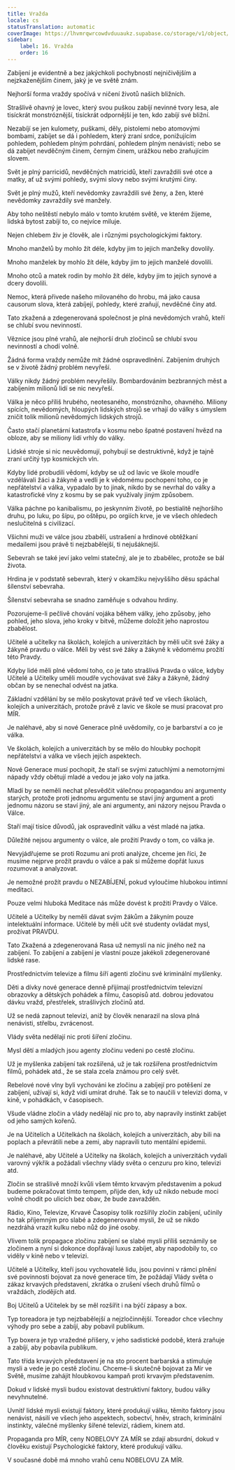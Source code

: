 ```yaml
---
title: Vražda
locale: cs
statusTranslation: automatic
coverImage: https://lhvmrqwrcowdvduuaukz.supabase.co/storage/v1/object/public/strapi-uploads/small_cover-educacion-fundamental.webp-2d51a7828a2b1309555be27f7e2a61a0.webp
sidebar:
    label: 16. Vražda
    order: 16
---
```

Zabíjení je evidentně a bez jakýchkoli pochybností nejničivějším a nejzkaženějším činem, jaký je ve světě znám.

Nejhorší forma vraždy spočívá v ničení životů našich bližních.

Strašlivě ohavný je lovec, který svou puškou zabíjí nevinné tvory lesa, ale tisíckrát monstróznější, tisíckrát odpornější je ten, kdo zabíjí své bližní.

Nezabíjí se jen kulomety, puškami, děly, pistolemi nebo atomovými bombami, zabíjet se dá i pohledem, který zraní srdce, ponižujícím pohledem, pohledem plným pohrdání, pohledem plným nenávisti; nebo se dá zabíjet nevděčným činem, černým činem, urážkou nebo zraňujícím slovem.

Svět je plný parricidů, nevděčných matricidů, kteří zavraždili své otce a matky, ať už svými pohledy, svými slovy nebo svými krutými činy.

Svět je plný mužů, kteří nevědomky zavraždili své ženy, a žen, které nevědomky zavraždily své manžely.

Aby toho neštěstí nebylo málo v tomto krutém světě, ve kterém žijeme, lidská bytost zabíjí to, co nejvíce miluje.

Nejen chlebem živ je člověk, ale i různými psychologickými faktory.

Mnoho manželů by mohlo žít déle, kdyby jim to jejich manželky dovolily.

Mnoho manželek by mohlo žít déle, kdyby jim to jejich manželé dovolili.

Mnoho otců a matek rodin by mohlo žít déle, kdyby jim to jejich synové a dcery dovolili.

Nemoc, která přivede našeho milovaného do hrobu, má jako causa causorum slova, která zabíjejí, pohledy, které zraňují, nevděčné činy atd.

Tato zkažená a zdegenerovaná společnost je plná nevědomých vrahů, kteří se chlubí svou nevinností.

Věznice jsou plné vrahů, ale nejhorší druh zločinců se chlubí svou nevinností a chodí volně.

Žádná forma vraždy nemůže mít žádné ospravedlnění. Zabíjením druhých se v životě žádný problém nevyřeší.

Války nikdy žádný problém nevyřešily. Bombardováním bezbranných měst a zabíjením milionů lidí se nic nevyřeší.

Válka je něco příliš hrubého, neotesaného, monstrózního, ohavného. Miliony spících, nevědomých, hloupých lidských strojů se vrhají do války s úmyslem zničit tolik milionů nevědomých lidských strojů.

Často stačí planetární katastrofa v kosmu nebo špatné postavení hvězd na obloze, aby se miliony lidí vrhly do války.

Lidské stroje si nic neuvědomují, pohybují se destruktivně, když je tajně zraní určitý typ kosmických vln.

Kdyby lidé probudili vědomí, kdyby se už od lavic ve škole moudře vzdělávali žáci a žákyně a vedli je k vědomému pochopení toho, co je nepřátelství a válka, vypadalo by to jinak, nikdo by se nevrhal do války a katastrofické vlny z kosmu by se pak využívaly jiným způsobem.

Válka páchne po kanibalismu, po jeskynním životě, po bestialitě nejhoršího druhu, po luku, po šípu, po oštěpu, po orgiích krve, je ve všech ohledech neslučitelná s civilizací.

Všichni muži ve válce jsou zbabělí, ustrašení a hrdinové obtěžkaní medailemi jsou právě ti nejzbabělejší, ti nejušáknejší.

Sebevrah se také jeví jako velmi statečný, ale je to zbabělec, protože se bál života.

Hrdina je v podstatě sebevrah, který v okamžiku nejvyššího děsu spáchal šílenství sebevraha.

Šílenství sebevraha se snadno zaměňuje s odvahou hrdiny.

Pozorujeme-li pečlivě chování vojáka během války, jeho způsoby, jeho pohled, jeho slova, jeho kroky v bitvě, můžeme doložit jeho naprostou zbabělost.

Učitelé a učitelky na školách, kolejích a univerzitách by měli učit své žáky a žákyně pravdu o válce. Měli by vést své žáky a žákyně k vědomému prožití této Pravdy.

Kdyby lidé měli plné vědomí toho, co je tato strašlivá Pravda o válce, kdyby Učitelé a Učitelky uměli moudře vychovávat své žáky a žákyně, žádný občan by se nenechal odvést na jatka.

Základní vzdělání by se mělo poskytovat právě teď ve všech školách, kolejích a univerzitách, protože právě z lavic ve škole se musí pracovat pro MÍR.

Je naléhavé, aby si nové Generace plně uvědomily, co je barbarství a co je válka.

Ve školách, kolejích a univerzitách by se mělo do hloubky pochopit nepřátelství a válka ve všech jejích aspektech.

Nové Generace musí pochopit, že staří se svými zatuchlými a nemotornými nápady vždy obětují mladé a vedou je jako voly na jatka.

Mladí by se neměli nechat přesvědčit válečnou propagandou ani argumenty starých, protože proti jednomu argumentu se staví jiný argument a proti jednomu názoru se staví jiný, ale ani argumenty, ani názory nejsou Pravda o Válce.

Staří mají tisíce důvodů, jak ospravedlnit válku a vést mladé na jatka.

Důležité nejsou argumenty o válce, ale prožití Pravdy o tom, co válka je.

Nevyjádřujeme se proti Rozumu ani proti analýze, chceme jen říci, že musíme nejprve prožít pravdu o válce a pak si můžeme dopřát luxus rozumovat a analyzovat.

Je nemožné prožít pravdu o NEZABÍJENÍ, pokud vyloučíme hlubokou intimní meditaci.

Pouze velmi hluboká Meditace nás může dovést k prožití Pravdy o Válce.

Učitelé a Učitelky by neměli dávat svým žákům a žákyním pouze intelektuální informace. Učitelé by měli učit své studenty ovládat mysl, prožívat PRAVDU.

Tato Zkažená a zdegenerovaná Rasa už nemyslí na nic jiného než na zabíjení. To zabíjení a zabíjení je vlastní pouze jakékoli zdegenerované lidské rase.

Prostřednictvím televize a filmu šíří agenti zločinu své kriminální myšlenky.

Děti a dívky nové generace denně přijímají prostřednictvím televizní obrazovky a dětských pohádek a filmu, časopisů atd. dobrou jedovatou dávku vražd, přestřelek, strašlivých zločinů atd.

Už se nedá zapnout televizi, aniž by člověk nenarazil na slova plná nenávisti, střelbu, zvrácenost.

Vlády světa nedělají nic proti šíření zločinu.

Mysl dětí a mladých jsou agenty zločinu vedeni po cestě zločinu.

Už je myšlenka zabíjení tak rozšířená, už je tak rozšířena prostřednictvím filmů, pohádek atd., že se stala zcela známou pro celý svět.

Rebelové nové vlny byli vychováni ke zločinu a zabíjejí pro potěšení ze zabíjení, užívají si, když vidí umírat druhé. Tak se to naučili v televizi doma, v kině, v pohádkách, v časopisech.

Všude vládne zločin a vlády nedělají nic pro to, aby napravily instinkt zabíjet od jeho samých kořenů.

Je na Učitelích a Učitelkách na školách, kolejích a univerzitách, aby bili na poplach a převrátili nebe a zemi, aby napravili tuto mentální epidemii.

Je naléhavé, aby Učitelé a Učitelky na školách, kolejích a univerzitách vydali varovný výkřik a požádali všechny vlády světa o cenzuru pro kino, televizi atd.

Zločin se strašlivě množí kvůli všem těmto krvavým představením a pokud budeme pokračovat tímto tempem, přijde den, kdy už nikdo nebude moci volně chodit po ulicích bez obav, že bude zavražděn.

Rádio, Kino, Televize, Krvavé Časopisy tolik rozšířily zločin zabíjení, učinily ho tak příjemným pro slabé a zdegenerované mysli, že už se nikdo nezdráhá vrazit kulku nebo nůž do jiné osoby.

Vlivem tolik propagace zločinu zabíjení se slabé mysli příliš seznámily se zločinem a nyní si dokonce dopřávají luxus zabíjet, aby napodobily to, co viděly v kině nebo v televizi.

Učitelé a Učitelky, kteří jsou vychovatelé lidu, jsou povinni v rámci plnění své povinnosti bojovat za nové generace tím, že požádají Vlády světa o zákaz krvavých představení, zkrátka o zrušení všech druhů filmů o vraždách, zlodějích atd.

Boj Učitelů a Učitelek by se měl rozšířit i na býčí zápasy a box.

Typ toreadora je typ nejzbabělejší a nejzločinnější. Toreador chce všechny výhody pro sebe a zabíjí, aby pobavil publikum.

Typ boxera je typ vražedné příšery, v jeho sadistické podobě, která zraňuje a zabíjí, aby pobavila publikum.

Tato třída krvavých představení je na sto procent barbarská a stimuluje mysli a vede je po cestě zločinu. Chceme-li skutečně bojovat za Mír ve Světě, musíme zahájit hloubkovou kampaň proti krvavým představením.

Dokud v lidské mysli budou existovat destruktivní faktory, budou války nevyhnutelné.

Uvnitř lidské mysli existují faktory, které produkují válku, těmito faktory jsou nenávist, násilí ve všech jeho aspektech, sobectví, hněv, strach, kriminální instinkty, válečné myšlenky šířené televizí, rádiem, kinem atd.

Propaganda pro MÍR, ceny NOBELOVY ZA MÍR se zdají absurdní, dokud v člověku existují Psychologické faktory, které produkují válku.

V současné době má mnoho vrahů cenu NOBELOVU ZA MÍR.

